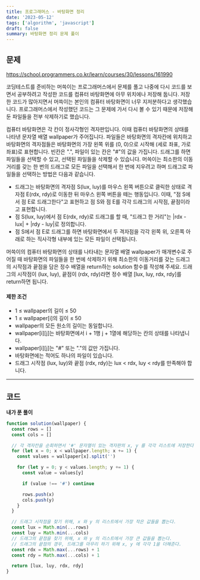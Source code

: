 ```yaml
---
title: 프로그래머스 - 바탕화면 정리
date: '2023-05-12'
tags: ['algorithm', 'javascript']
draft: false
summary: 바탕화면 정리 문제 풀이
---
```


## 문제

https://school.programmers.co.kr/learn/courses/30/lessons/161990

코딩테스트를 준비하는 머쓱이는 프로그래머스에서 문제를 풀고 나중에 다시 코드를 보면서 공부하려고 작성한 코드를 컴퓨터 바탕화면에 아무 위치에나 저장해 둡니다. 저장한 코드가 많아지면서 머쓱이는 본인의 컴퓨터 바탕화면이 너무 지저분하다고 생각했습니다. 프로그래머스에서 작성했던 코드는 그 문제에 가서 다시 볼 수 있기 때문에 저장해 둔 파일들을 전부 삭제하기로 했습니다.

컴퓨터 바탕화면은 각 칸이 정사각형인 격자판입니다. 이때 컴퓨터 바탕화면의 상태를 나타낸 문자열 배열 wallpaper가 주어집니다. 파일들은 바탕화면의 격자칸에 위치하고 바탕화면의 격자점들은 바탕화면의 가장 왼쪽 위를 (0, 0)으로 시작해 (세로 좌표, 가로 좌표)로 표현합니다. 빈칸은 ".", 파일이 있는 칸은 "#"의 값을 가집니다. 드래그를 하면 파일들을 선택할 수 있고, 선택된 파일들을 삭제할 수 있습니다. 머쓱이는 최소한의 이동거리를 갖는 한 번의 드래그로 모든 파일을 선택해서 한 번에 지우려고 하며 드래그로 파일들을 선택하는 방법은 다음과 같습니다.

- 드래그는 바탕화면의 격자점 S(lux, luy)를 마우스 왼쪽 버튼으로 클릭한 상태로 격자점 E(rdx, rdy)로 이동한 뒤 마우스 왼쪽 버튼을 떼는 행동입니다. 이때, "점 S에서 점 E로 드래그한다"고 표현하고 점 S와 점 E를 각각 드래그의 시작점, 끝점이라고 표현합니다.
- 점 S(lux, luy)에서 점 E(rdx, rdy)로 드래그를 할 때, "드래그 한 거리"는 |rdx - lux| + |rdy - luy|로 정의합니다.
- 점 S에서 점 E로 드래그를 하면 바탕화면에서 두 격자점을 각각 왼쪽 위, 오른쪽 아래로 하는 직사각형 내부에 있는 모든 파일이 선택됩니다.

머쓱이의 컴퓨터 바탕화면의 상태를 나타내는 문자열 배열 wallpaper가 매개변수로 주어질 때 바탕화면의 파일들을 한 번에 삭제하기 위해 최소한의 이동거리를 갖는 드래그의 시작점과 끝점을 담은 정수 배열을 return하는 solution 함수를 작성해 주세요. 드래그의 시작점이 (lux, luy), 끝점이 (rdx, rdy)라면 정수 배열 [lux, luy, rdx, rdy]를 return하면 됩니다.

#### 제한 조건

- 1 ≤ wallpaper의 길이 ≤ 50
- 1 ≤ wallpaper[i]의 길이 ≤ 50
- wallpaper의 모든 원소의 길이는 동일합니다.
- wallpaper[i][j]는 바탕화면에서 i + 1행 j + 1열에 해당하는 칸의 상태를 나타냅니다.
- wallpaper[i][j]는 "#" 또는 "."의 값만 가집니다.
- 바탕화면에는 적어도 하나의 파일이 있습니다.
- 드래그 시작점 (lux, luy)와 끝점 (rdx, rdy)는 lux < rdx, luy < rdy를 만족해야 합니다.

<hr />

## 코드

**내가 푼 풀이**

```javascript
function solution(wallpaper) {
  const rows = []
  const cols = []

  // 각 격자칸을 순회하면서 '#' 문자열이 있는 격자판의 x, y 를 각각 리스트에 저장한다.
  for (let x = 0; x < wallpaper.length; x += 1) {
    const values = wallpaper[x].split('')

    for (let y = 0; y < values.length; y += 1) {
      const value = values[y]

      if (value !== '#') continue

      rows.push(x)
      cols.push(y)
    }
  }

  // 드래그 시작점을 찾기 위해, x 와 y 의 리스트에서 가장 작은 값들을 뽑는다.
  const lux = Math.min(...rows)
  const luy = Math.min(...cols)
  // 드래그의 끝점을 찾기 위해, x 와 y 의 리스트에서 가장 큰 값들을 뽑는다.
  // 드래그의 끝점의 경우, 드래그를 마무리 하기 위해 x, y 에 각각 1을 더해준다.
  const rdx = Math.max(...rows) + 1
  const rdy = Math.max(...cols) + 1

  return [lux, luy, rdx, rdy]
}
```
